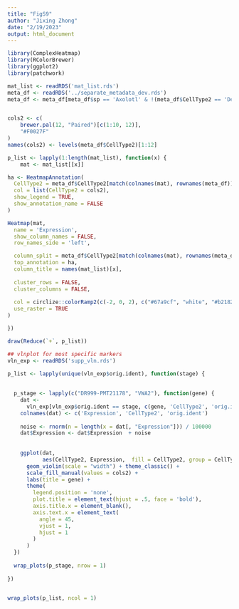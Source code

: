 ```yaml
---
title: "FigS9"
author: "Jixing Zhong"
date: "2/19/2023"
output: html_document
---
```



```r
library(ComplexHeatmap)
library(RColorBrewer)
library(ggplot2)
library(patchwork)
```


```r
mat_list <- readRDS('mat_list.rds')
meta_df <- readRDS('../separate_metadata_dev.rds')
meta_df <- meta_df[meta_df$sp == 'Axolotl' & !(meta_df$CellType2 == 'Delected'),]


cols2 <- c(
    brewer.pal(12, "Paired")[c(1:10, 12)],
    "#F0027F"
)
names(cols2) <- levels(meta_df$CellType2)[1:12]

```

```r
p_list <- lapply(1:length(mat_list), function(x) {
    mat <- mat_list[[x]]

ha <- HeatmapAnnotation(
  CellType2 = meta_df$CellType2[match(colnames(mat), rownames(meta_df))],
  col = list(CellType2 = cols2),
  show_legend = TRUE, 
  show_annotation_name = FALSE
)

Heatmap(mat,
  name = 'Expression',
  show_column_names = FALSE,
  row_names_side = 'left',

  column_split = meta_df$CellType2[match(colnames(mat), rownames(meta_df))],
  top_annotation = ha,
  column_title = names(mat_list)[x],
  
  cluster_rows = FALSE,
  cluster_columns = FALSE,
  
  col = circlize::colorRamp2(c(-2, 0, 2), c("#67a9cf", "white", "#b2182b")),
  use_raster = TRUE
)

})

draw(Reduce(`+`, p_list))

```




```r
## vlnplot for most specific markers
vln_exp <- readRDS('supp_vln.rds')

p_list <- lapply(unique(vln_exp$orig.ident), function(stage) {
  
  
  p_stage <- lapply(c("DR999-PMT21178", "VWA2"), function(gene) {
    dat <-
      vln_exp[vln_exp$orig.ident == stage, c(gene, 'CellType2', 'orig.ident')]
    colnames(dat) <- c('Expression', 'CellType2', 'orig.ident')
    
    noise <- rnorm(n = length(x = dat[, "Expression"])) / 100000
    dat$Expression <- dat$Expression  + noise
    
    
    ggplot(dat,
           aes(CellType2, Expression,  fill = CellType2, group = CellType2)) +
      geom_violin(scale = "width") + theme_classic() +
      scale_fill_manual(values = cols2) +
      labs(title = gene) +
      theme(
        legend.position = 'none',
        plot.title = element_text(hjust = .5, face = 'bold'),
        axis.title.x = element_blank(),
        axis.text.x = element_text(
          angle = 45,
          vjust = 1,
          hjust = 1
        )
      )
  })
  
  wrap_plots(p_stage, nrow = 1)
  
})


wrap_plots(p_list, ncol = 1)

```